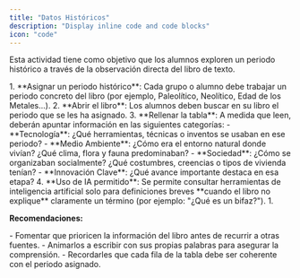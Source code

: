 ```yaml
---
title: "Datos Históricos"
description: "Display inline code and code blocks"
icon: "code"
---
```


Esta actividad tiene como objetivo que los alumnos exploren un periodo histórico a través de la observación directa del libro de texto.

<Tabs>
  <Tab title="Instrucciones">
    1. **Asignar un periodo histórico**: Cada grupo o alumno debe trabajar un periodo concreto del libro (por ejemplo, Paleolítico, Neolítico, Edad de los Metales...).
    2. **Abrir el libro**: Los alumnos deben buscar en su libro el periodo que se les ha asignado.
    3. **Rellenar la tabla**: A medida que leen, deberán apuntar información en las siguientes categorías:
       - **Tecnología**: ¿Qué herramientas, técnicas o inventos se usaban en ese periodo?
       - **Medio Ambiente**: ¿Cómo era el entorno natural donde vivían? ¿Qué clima, flora y fauna predominaban?
       - **Sociedad**: ¿Cómo se organizaban socialmente? ¿Qué costumbres, creencias o tipos de vivienda tenían?
       - **Innovación Clave**: ¿Qué avance importante destaca en esa etapa?
    4. **Uso de IA permitido**: Se permite consultar herramientas de inteligencia artificial solo para definiciones breves **cuando el libro no explique** claramente un término (por ejemplo: "¿Qué es un bifaz?").
  </Tab>
  <Tab title="Ejemplo">
    1. 
  </Tab>
</Tabs>

**Recomendaciones:**

<Info>
  - Fomentar que prioricen la información del libro antes de recurrir a otras fuentes.
  - Animarlos a escribir con sus propias palabras para asegurar la comprensión.
  - Recordarles que cada fila de la tabla debe ser coherente con el periodo asignado.
</Info>